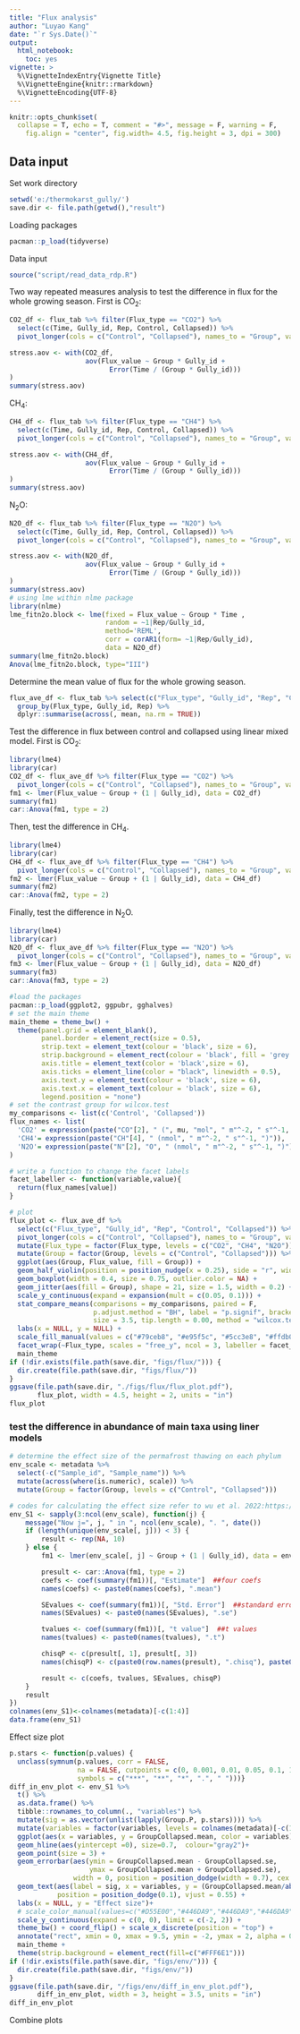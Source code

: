 ```yaml
---
title: "Flux analysis"
author: "Luyao Kang"
date: "`r Sys.Date()`"
output:
  html_notebook:
    toc: yes
vignette: >
  %\VignetteIndexEntry{Vignette Title}
  %\VignetteEngine{knitr::rmarkdown}
  %\VignetteEncoding{UTF-8}
---
```

```r
knitr::opts_chunk$set(
  collapse = T, echo = T, comment = "#>", message = F, warning = F,
	fig.align = "center", fig.width= 4.5, fig.height = 3, dpi = 300)
```

## Data input
Set work directory
```r
setwd('e:/thermokarst_gully/')
save.dir <- file.path(getwd(),"result")
```

Loading packages
```r
pacman::p_load(tidyverse)
```

Data input
```r
source("script/read_data_rdp.R")
```

Two way repeated measures analysis to test the difference in flux for the whole growing season. First is CO<sub>2</sub>:
```r
CO2_df <- flux_tab %>% filter(Flux_type == "CO2") %>%
  select(c(Time, Gully_id, Rep, Control, Collapsed)) %>%
  pivot_longer(cols = c("Control", "Collapsed"), names_to = "Group", values_to = "Flux_value")

stress.aov <- with(CO2_df,
                   aov(Flux_value ~ Group * Gully_id +
                         Error(Time / (Group * Gully_id)))
)
summary(stress.aov)
```
CH<sub>4</sub>:
```r
CH4_df <- flux_tab %>% filter(Flux_type == "CH4") %>%
  select(c(Time, Gully_id, Rep, Control, Collapsed)) %>%
  pivot_longer(cols = c("Control", "Collapsed"), names_to = "Group", values_to = "Flux_value")

stress.aov <- with(CH4_df,
                   aov(Flux_value ~ Group * Gully_id +
                         Error(Time / (Group * Gully_id)))
)
summary(stress.aov)
```
N<sub>2</sub>O:
```r
N2O_df <- flux_tab %>% filter(Flux_type == "N2O") %>%
  select(c(Time, Gully_id, Rep, Control, Collapsed)) %>%
  pivot_longer(cols = c("Control", "Collapsed"), names_to = "Group", values_to = "Flux_value")

stress.aov <- with(N2O_df,
                   aov(Flux_value ~ Group * Gully_id +
                         Error(Time / (Group * Gully_id)))
)
summary(stress.aov)
# using lme within nlme package
library(nlme)
lme_fitn2o.block <- lme(fixed = Flux_value ~ Group * Time ,  
                        random = ~1|Rep/Gully_id, 
                        method='REML',
                        corr = corAR1(form= ~1|Rep/Gully_id),
                        data = N2O_df)
summary(lme_fitn2o.block)
Anova(lme_fitn2o.block, type="III")
```

Determine the mean value of flux for the whole growing season.
```r
flux_ave_df <- flux_tab %>% select(c("Flux_type", "Gully_id", "Rep", "Control", "Collapsed")) %>%
  group_by(Flux_type, Gully_id, Rep) %>%
  dplyr::summarise(across(, mean, na.rm = TRUE))
```

Test the difference in flux between control and collapsed using linear mixed model. First is CO<sub>2</sub>:
```r
library(lme4)
library(car)
CO2_df <- flux_ave_df %>% filter(Flux_type == "CO2") %>%
  pivot_longer(cols = c("Control", "Collapsed"), names_to = "Group", values_to = "Flux_value")
fm1 <- lmer(Flux_value ~ Group + (1 | Gully_id), data = CO2_df)
summary(fm1)
car::Anova(fm1, type = 2)
```
Then, test the difference in CH<sub>4</sub>.
```r
library(lme4)
library(car)
CH4_df <- flux_ave_df %>% filter(Flux_type == "CH4") %>%
  pivot_longer(cols = c("Control", "Collapsed"), names_to = "Group", values_to = "Flux_value")
fm2 <- lmer(Flux_value ~ Group + (1 | Gully_id), data = CH4_df)
summary(fm2)
car::Anova(fm2, type = 2)
```
Finally, test the difference in N<sub>2</sub>O.
```r
library(lme4)
library(car)
N2O_df <- flux_ave_df %>% filter(Flux_type == "N2O") %>%
  pivot_longer(cols = c("Control", "Collapsed"), names_to = "Group", values_to = "Flux_value")
fm3 <- lmer(Flux_value ~ Group + (1 | Gully_id), data = N2O_df)
summary(fm3)
car::Anova(fm3, type = 2)
```

```r
#load the packages
pacman::p_load(ggplot2, ggpubr, gghalves)
# set the main theme
main_theme = theme_bw() + 
  theme(panel.grid = element_blank(),
        panel.border = element_rect(size = 0.5),
        strip.text = element_text(colour = 'black', size = 6),
        strip.background = element_rect(colour = 'black', fill = 'grey'),
        axis.title = element_text(color = 'black',size = 6),
        axis.ticks = element_line(color = "black", linewidth = 0.5),
        axis.text.y = element_text(colour = 'black', size = 6),
        axis.text.x = element_text(colour = 'black', size = 6),
        legend.position = "none")
# set the contrast group for wilcox.test
my_comparisons <- list(c('Control', 'Collapsed'))
flux_names <- list(
  'CO2' = expression(paste("CO"[2], " (", mu, "mol", " m"^-2, " s"^-1, ")")),
  'CH4'= expression(paste("CH"[4], " (nmol", " m"^-2, " s"^-1, ")")),
  'N2O'= expression(paste("N"[2], "O", " (nmol", " m"^-2, " s"^-1, ")"))
)

# write a function to change the facet labels
facet_labeller <- function(variable,value){
  return(flux_names[value])
}

# plot
flux_plot <- flux_ave_df %>%
  select(c("Flux_type", "Gully_id", "Rep", "Control", "Collapsed")) %>%
  pivot_longer(cols = c("Control", "Collapsed"), names_to = "Group", values_to = "Flux_value") %>% 
  mutate(Flux_type = factor(Flux_type, levels = c("CO2", "CH4", "N2O"))) %>%
  mutate(Group = factor(Group, levels = c("Control", "Collapsed"))) %>%
  ggplot(aes(Group, Flux_value, fill = Group)) +
  geom_half_violin(position = position_nudge(x = 0.25), side = "r", width = 0.8, color = NA) +
  geom_boxplot(width = 0.4, size = 0.75, outlier.color = NA) +
  geom_jitter(aes(fill = Group), shape = 21, size = 1.5, width = 0.2) +
  scale_y_continuous(expand = expansion(mult = c(0.05, 0.1))) +
  stat_compare_means(comparisons = my_comparisons, paired = F,
                     p.adjust.method = "BH", label = "p.signif", bracket.size = 0.3,
                     size = 3.5, tip.length = 0.00, method = "wilcox.test") +
  labs(x = NULL, y = NULL) +
  scale_fill_manual(values = c("#79ceb8", "#e95f5c", "#5cc3e8", "#ffdb00")) +
  facet_wrap(~Flux_type, scales = "free_y", ncol = 3, labeller = facet_labeller) +
  main_theme
if (!dir.exists(file.path(save.dir, "figs/flux/"))) {
  dir.create(file.path(save.dir, "figs/flux/"))
}
ggsave(file.path(save.dir, "./figs/flux/flux_plot.pdf"),
       flux_plot, width = 4.5, height = 2, units = "in")
flux_plot
```

### test the difference in abundance of main taxa using liner models
```r
# determine the effect size of the permafrost thawing on each phylum
env_scale <- metadata %>% 
  select(-c("Sample_id", "Sample_name")) %>%
  mutate(across(where(is.numeric), scale)) %>%
  mutate(Group = factor(Group, levels = c("Control", "Collapsed")))

# codes for calculating the effect size refer to wu et al. 2022:https://github.com/Linwei-Wu/warming_soil_biodiversity.
env_S1 <- sapply(3:ncol(env_scale), function(j) {
    message("Now j=", j, " in ", ncol(env_scale), ". ", date())
    if (length(unique(env_scale[, j])) < 3) {
        result <- rep(NA, 10)
    } else {
        fm1 <- lmer(env_scale[, j] ~ Group + (1 | Gully_id), data = env_scale)

        presult <- car::Anova(fm1, type = 2)
        coefs <- coef(summary(fm1))[, "Estimate"]  ##four coefs
        names(coefs) <- paste0(names(coefs), ".mean")

        SEvalues <- coef(summary(fm1))[, "Std. Error"]  ##standard errors
        names(SEvalues) <- paste0(names(SEvalues), ".se")

        tvalues <- coef(summary(fm1))[, "t value"]  ##t values
        names(tvalues) <- paste0(names(tvalues), ".t")

        chisqP <- c(presult[, 1], presult[, 3])
        names(chisqP) <- c(paste0(row.names(presult), ".chisq"), paste0(row.names(presult), ".P"))

        result <- c(coefs, tvalues, SEvalues, chisqP)
    }
    result
})
colnames(env_S1)<-colnames(metadata)[-c(1:4)]
data.frame(env_S1)
```

Effect size plot
```r
p.stars <- function(p.values) {
  unclass(symnum(p.values, corr = FALSE, 
                 na = FALSE, cutpoints = c(0, 0.001, 0.01, 0.05, 0.1, 1),
                 symbols = c("***", "**", "*", ".", " ")))}
diff_in_env_plot <- env_S1 %>%
  t() %>%
  as.data.frame() %>%
  tibble::rownames_to_column(., "variables") %>%
  mutate(sig = as.vector(unlist(lapply(Group.P, p.stars)))) %>%
  mutate(variables = factor(variables, levels = colnames(metadata)[-c(1:4)])) %>%
  ggplot(aes(x = variables, y = GroupCollapsed.mean, color = variables)) +
  geom_hline(aes(yintercept =0), size=0.7,  colour="gray2")+
  geom_point(size = 3) +
  geom_errorbar(aes(ymin = GroupCollapsed.mean - GroupCollapsed.se, 
                    ymax = GroupCollapsed.mean + GroupCollapsed.se), 
                width = 0, position = position_dodge(width = 0.7), cex = 0.9) +
  geom_text(aes(label = sig, x = variables, y = (GroupCollapsed.mean/abs(GroupCollapsed.mean))*(abs(GroupCollapsed.mean) + GroupCollapsed.se)*1.2),
            position = position_dodge(0.1), vjust = 0.55) +
  labs(x = NULL, y = "Effect size")+
  # scale_color_manual(values=c("#D55E00","#446DA9","#446DA9","#446DA9","#446DA9","#D55E00","#D55E00")) +
  scale_y_continuous(expand = c(0, 0), limit = c(-2, 2)) +
  theme_bw() + coord_flip() + scale_x_discrete(position = "top") +
  annotate("rect", xmin = 0, xmax = 9.5, ymin = -2, ymax = 2, alpha = 0.2,fill="#FAE3AD") +
  main_theme +
  theme(strip.background = element_rect(fill=c("#FFF6E1")))
if (!dir.exists(file.path(save.dir, "figs/env/"))) {
  dir.create(file.path(save.dir, "figs/env/"))
}
ggsave(file.path(save.dir, "/figs/env/diff_in_env_plot.pdf"),
       diff_in_env_plot, width = 3, height = 3.5, units = "in")
diff_in_env_plot
```

Combine plots
```r

```

